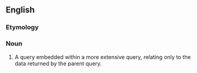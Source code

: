 ==English==
===Etymology===

{{sub-|query}}

===Noun===
{{en-noun|subqueries}}

# {{databases}} A query embedded within a more extensive query, relating only to the data returned by the parent query.